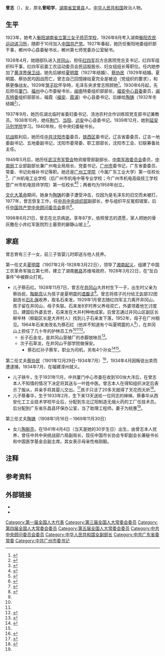 {{Infobox Officeholder
|name=曾志
|原名 = 曾昭学
|image name = Zeng Zhi.jpg
|width =200px
|圖像說明 = 1932年，在厦门从事地下工作的曾志
|性別     = 女 
|籍貫     = [[湖南省|湖南省]][[宜章|宜章]]
|出生日期 = {{birth date|1911|4|4}}
|出生地點 = {{QING}}[[湖南省|湖南省]][[宜章|宜章]]
|逝世日期 = {{death date and age|1998|6|21|1911|4|4}}
|逝世地點 = {{PRC}}[[北京市|北京市]]
|政黨     = {{CPC}}（1926年10月）
|國籍     = {{PRC}}
|宗教信仰 = [[无神论|无]]
|配偶     = {{marriage|[[夏明震|夏明震]]|1927|1929}}<br/>
{{marriage|[[蔡協民|蔡協民]]|1929|1932}}<br/>
{{marriage|[[陶鑄|陶鑄]]|1932}}
| work = 
《一个革命的幸存者：曾志回忆实录》
}}
'''曾志'''（{{bd|1911年|4月4日|1998年|6月21日|catIdx=}}），女，原名'''曾昭学'''，[[湖南省|湖南省]][[宜章县|宜章县]]人。[[中华人民共和国|中华人民共和国]]政治人物。

==生平==
1923年，她考入[[衡阳|衡阳]][[湖南省立第三女子师范学校|湖南省立第三女子师范学校]]，1926年8月考入湖南[[衡阳农民运动讲习所|衡阳农民运动讲习所]]，随即于10月加入[[中国共产党|中国共产党]]。1927年春起，她历任衡阳地委组织部干事，郴州中心县委秘书长，郴州第七师党委办公室秘书。

1928年4月，她随部队进入[[井冈山|井冈山]]，担任[[红四军|红四军]]后方总医院党总支书记，红四军组织科干事，红四军前委工农运动委员会民运股股长、妇女组组长等职位。任内她参加了[[黄洋界|黄洋界]][[黄洋界保卫战|保卫战]]。她先后嫁给[[夏明震|夏明震]]（1927年结婚）、[[蔡协民|蔡协民]]（1929年结婚。夏明震、蔡协民均因战而亡，曾志自己回憶嫁给夏完全是被迫（党组织的要求），和蔡更像战友。1929年[[贺子珍|贺子珍]]怀孕時，毛泽东央求曾志照顾她<ref>{{Cite web |url=http://history.people.com.cn/n/2013/0114/c198307-20191661.html |title=传奇红军曾志：敢与毛泽东当面顶撞的女人 |access-date=2017-04-08 |archive-date=2020-02-23 |archive-url=https://web.archive.org/web/20200223125032/http://history.people.com.cn/n/2013/0114/c198307-20191661.html |dead-url=no }}</ref>。1930年6月起，先后担任[[厦门|厦门]]、[[福州|福州]]中心市委秘书长，[[闽南|闽南]]特委组织部部长，[[福安中心县委|福安中心县委]]委员，[[闽东特委|闽东特委]]组织部部长，福霞（[[福安|福安]]、[[霞浦县|霞浦]]）中心县委书记，后嫁给[[陶铸|陶铸]]（1932年冬结婚<ref name=归来>{{cite web |title=陶铸曾志珍贵合影：回顾红色伴侣三十七载深情(组图) |url=http://dangshi.people.com.cn/n/2014/0115/c85037-24128395.html |website=人民网-中国共产党新闻网 |accessdate=2020-08-27 |archive-date=2014-02-09 |archive-url=https://web.archive.org/web/20140209073508/http://dangshi.people.com.cn/n/2014/0115/c85037-24128395.html |dead-url=no }}</ref>{{Notetag|一说1933年初<ref>{{cite news |title=归来 |url=http://www.81.cn/jfjbmap/content/2019-06/21/content_236522.htm |accessdate=2020-08-27 |work=中国军网 |date=2019年6月21日}}</ref>}}）。

1937年9月，她历任湖北临时省委妇委书记、汤池农村合作训练班党支部书记兼教员。1938年10月，她任[[荆门|荆门]]、[[当阳市|当阳]]、[[远安|远安]]中心县委书记。1939年12月，她到[[延安马列学院|延安马列学院]]学习。1940年秋，任中央妇委秘书长。

[[中国抗日战争|抗战]]胜利后，她历任[[中共沈阳市委|中共沈阳市委]]委员，[[铁西区_(沈阳市)|铁西区]]委书记，辽吉省委委员，辽吉一地委副书记、五地委副书记，沈阳市委常委、职工部部长，沈阳市工会、妇联筹备处主任。

1949年5月后，她历任[[中国人民解放军武汉市军事管制委员会|武汉市军管会]]物资接管部副部长、[[中南军政委员会|中南军政委员会]]委员，[[中共中央中南局|中南局]]工业部副部长兼广州电业局局长、党委书记，[[广州市|广州市]]委书记，广东省委委员、常委、书记处候补书记等职。她还是[[广州工学院|广州工学院]]（今属广东工业大学）第一任校长<ref>{{cite web |author=中国网教育 |title=华软学院拟更名“广州工学院”遭广州工业大学激烈反对 |url=https://baijiahao.baidu.com/s?id=1644810472525349055 |date=2019-09-16 |website=百家号 |access-date=2022-04-26 |archive-date=2022-05-19 |archive-url=https://web.archive.org/web/20220519231107/https://baijiahao.baidu.com/s?id=1644810472525349055 }}</ref>、广州机电工业学校（后广州市机电中等专业学校；今广州市机电高级技工学校暨广州市机电技师学院）第一任校长<ref>{{cite web|title=难怪这么强，原来这所技校是她创办的！ |url=https://baijiahao.baidu.com/s?id=1729551484029989673 |date=2022-04-08 |website=百家号 }}</ref><ref>{{cite web |title=发展历程_广州市机电技师学院 |url=https://www.getc.net.cn/Default/Content?id=18&tip=1 |date=2022-02-23 |website=广州市机电高级技工学校 |access-date=2022-04-26 |archive-date=2021-06-21 |archive-url=https://web.archive.org/web/20210621043854/https://getc.net.cn/Default/Content?id=18&tip=1 }}</ref>；两者均为1958年创立。

[[文化大革命|文化大革命]]期间，她身为[[陶铸|陶铸]]的妻子遭受冲击，仅因为是毛泽东的旧交而未被打。1977年，曾志恢复工作，任[[中共中央组织部|中共中央组织部]]副部长，参与组织平反冤假错案，后任[[中国共产党中央顾问委员会|中国共产党中央顾问委员会]]委员<ref>{{Cite web |url=http://www.gmw.cn/01wzb/2009-04/23/content_913365.htm |title=陶斯亮回忆母亲曾志 |access-date=2011-01-13 |archive-date=2017-01-06 |archive-url=https://web.archive.org/web/20170106091230/http://www.gmw.cn/01wzb/2009-04/23/content_913365.htm |dead-url=no }}</ref>。

1998年6月21日，曾志在北京病逝。享年87岁。依照曾志的遗愿，家人把她的骨灰撒在小井红军医院烈士墓旁的僻静山坡上<ref name=光华时报>{{cite news |title=井冈山上“母亲红” |url=http://jxzx.jxnews.com.cn/system/2014/11/11/013429005.shtml |accessdate=2020-08-27 |work=光华时报 |date=2014-11-11}}</ref>。

==家庭==
曾志育有三子一女，前三子皆婴儿时即送与他人抚养。

第一任丈夫[[夏明震|夏明震]]（1907年2月-1928年3月22日），领导了[[湘南起义|湘南起义]]，组建了中国工农革命军独立第七师，建立了湖南[[郴县|郴县]]苏维埃政府，1928年3月22日，在“反白事件”中被群众打死。
*儿子蔡石红。1928年11月7日，曾志在[[井冈山|井冈山]]大井村生下一子，出生时父亲为蔡协民，[[陶斯亮|陶斯亮]]认为孩子是夏明震的[[遗腹子|遗腹子]]<ref name=共识网>{{cite news |author1=[[陶斯亮|陶斯亮]] |title=陶斯亮：曾志与夏明震 |url=http://www.21ccom.net/articles/rwcq/article_2013101293430.html |accessdate=2020-08-27 |work=共识网 |date=2013-10-12 |archive-date=2013-10-17 |archive-url=https://web.archive.org/web/20131017005658/http://www.21ccom.net/articles/rwcq/article_2013101293430.html |dead-url=no }}</ref>。曾志将孩子托付给[[王佐|王佐]]部32团副连长[[石礼保|石礼保]]收养，取名石来发。1929年1月曾志随红四军主力离开井冈山，孩子留在井冈山，母子失联。石来发8岁时养父养母双亡，外婆领着他乞讨度日。建国后外婆去世，石来发在大井村种地成家。后曾志通过井冈山区副区长柳辛林（柳副区长是大井村人）找到儿子石来发下落，1952年，母子在广州相见。1964年石来发改名为蔡石红（他并不知道有个叫夏明震的人<ref name=共识网/>），在井冈山上担任了几十年的护林员工作<ref name=归来/><ref name=光华时报/><ref>{{cite web |title=井冈山老红军/原小井红军医院党总支书记-曾志的遗嘱 |url=https://www.jgswh.com/a/176.html |website=中国·井冈山红色文化教育学院 |accessdate=2020-08-27}}</ref>。
**长子石金龙，是井冈山垦殖厂的赤脚放映员<ref>{{cite news |title=中组部原副部长曾志的红色家风:让儿子终生务农 |url=http://www.xinhuanet.com/politics/2017-01/23/c_1120364912.htm |accessdate=2020-08-27 |work=新华网 |date=2017-01-23 |archive-date=2020-10-24 |archive-url=https://web.archive.org/web/20201024212829/http://www.xinhuanet.com/politics/2017-01/23/c_1120364912.htm |dead-url=no }}</ref>。
**次子石草龙，在井冈山干部学院做保安。
***蔡石红孙子蔡军，职业为司机，另有4个孙女<ref>{{cite news |title=听奶奶的话，一个井冈山保安的故事 |url=https://www.sohu.com/a/253587221_693503 |accessdate=2020-08-27 |work=井冈山网社区 |date=2018-09-12 |archive-date=2019-04-27 |archive-url=https://web.archive.org/web/20190427173753/http://www.sohu.com/a/253587221_693503 |dead-url=no }}</ref><ref name=共识网/>。

第二任丈夫[[蔡协民|蔡协民]]（1901年12月29日-1934年7月）<ref>{{cite web |title=蔡协民　华容县近现代人物专题 |url=http://mren.bytravel.cn/history/3/caixiemin.html |date=2018-03-21 |website=博雅人物网 |quote=蔡協民1901年12月29日生于华容县城南磐石垸一个贫农家庭。}}</ref>，1934年4月因叛徒出卖而遭逮捕，1934年7月，在福建漳州就义。
*儿子铁牛，生于1931年11月，中共厦门中心市委在收到100块大洋后，在曾志本人不知情的情况下决定将其送与一叶姓中医。曾志本人在得知组织决定后表示了服从，并亲手将其婴儿交出。<ref>{{cite book zh|title=《一个革命的幸存者：曾志回忆实录》|year=1999|url=https://archive.org/details/yigegemingdexing0002zeng|author=曾志|publisher=广东人民出版社|ISBN=7-218-02997-3|pages=P178}}</ref>孩子只活了20多天就得了天花而夭折<ref>{{cite news |title=一个“卖”孩子的母亲，却足以赢得所有中国人的爱戴 |url=https://hunan.voc.com.cn/xhn/article/201708/201708091044009141.html |accessdate=2020-08-27 |work=《湘潮》杂志 |date=2017-08-09}}</ref>。
*儿子蔡春华，生于1933年2月，生下来13天送给一位同志的婶婶。蔡春华从西安化工工业技术学校毕业后，分配到东北辽阳制造无烟火药的工厂任技术员。后分配到广东省乐昌县环保办公室，当了助理工程师。妻子为统惠<ref name=共识网/>。

第三任丈夫[[陶铸|陶铸]]（1908年1月16日－1969年11月30日）
*女儿[[陶斯亮|陶斯亮]]，在1941年4月4日（当天是她的30岁生日）出生，由曾志本人抚养，曾任中共中央统战部六局副局长，现任中国市长协会专职副会长兼秘书长和中国医学基金会副主席。其女表示母亲性格刚毅。

==注释==
{{Notefoot}}
==参考资料==
{{reflist}}

==外部链接==
* {{cite web|url=http://news.rednet.cn/c/2005/11/12/766869.htm|title=信仰坚定的革命女战士——曾志|publisher=红网|date=2005-11-12|access-date=2012-01-25|archive-url=https://web.archive.org/web/20121007225445/http://news.rednet.cn/c/2005/11/12/766869.htm|archive-date=2012-10-07|dead-url=yes}}
* {{cite web|url=http://cpc.people.com.cn/GB/64093/64094/14319584.html|author=李源潮|title=学习曾志同志的共产党人革命精神和高尚品德|date=2011-04-06|publisher=中国共产党新闻网|deadurl=yes|archiveurl=https://web.archive.org/web/20130804191541/http://cpc.people.com.cn/GB/64093/64094/14319584.html|archivedate=2013-08-04|df=}}

{{DEFAULTSORT:曾}}
[[Category:第一届全国人大代表|Category:第一届全国人大代表]]
[[Category:第三届全国人大常委会委员|Category:第三届全国人大常委会委员]]
[[Category:第四届全国人大常委会委员|Category:第四届全国人大常委会委员]]
[[Category:第五届全国人大常委会委员|Category:第五届全国人大常委会委员]]
[[Category:中共中央顾问委员会委员|Category:中共中央顾问委员会委员]]
[[Category:中华人民共和国女副部长|Category:中华人民共和国女副部长]]
[[Category:中共广东省委常委|Category:中共广东省委常委]]
[[Category:中共广州市委书记|Category:中共广州市委书记]]